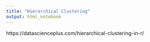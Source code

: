 ```yaml
---
title: "Hierarchical Clustering"
output: html_notebook
---
```



https://datascienceplus.com/hierarchical-clustering-in-r/






